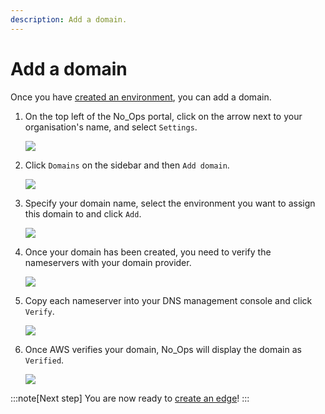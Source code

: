 ```yaml
---
description: Add a domain.
---
```



# Add a domain

Once you have [created an environment](./create-environment.mdx), you can add a domain.

1. On the top left of the No_Ops portal, click on the arrow next to your organisation's name, and select `Settings`.

   <Image src="/docs/organisation_settings.webp" />

2. Click `Domains` on the sidebar and then `Add domain`.

   <Image src="/docs/domain/add_domain.webp" />

3. Specify your domain name, select the environment you want to assign this domain to and click `Add`.

   <Image src="/docs/domain/add_domain_dialog.webp" />

4. Once your domain has been created, you need to verify the nameservers with your domain provider.

   <Image src="/docs/domain/verify.webp" />

5. Copy each nameserver into your DNS management console and click `Verify`.

   <Image src="/docs/domain/nameservers.webp" />

6. Once AWS verifies your domain, No_Ops will display the domain as `Verified`.

   <Image src="/docs/domain/verified.webp" />

:::note[Next step]
You are now ready to [create an edge](./add-edge.mdx)!
:::
